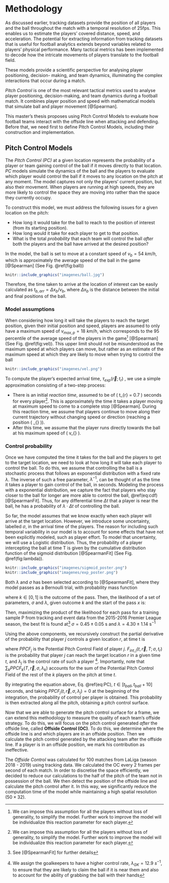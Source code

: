 # Methodology

As discussed earlier, tracking datasets provide the position of all players and the ball throughout the match with a temporal resolution of 25fps. This enables us to estimate the players' covered distance, speed, and acceleration. The potential for extracting information from tracking datasets that is useful for football analytics extends beyond variables related to players' physical performance. Many tactical metrics has been implemented to decode how the intricate movements of players translate to the football field.

These models provide a scientific perspective for analysing player positioning, decision-
making, and team dynamics, illuminating the complex interactions that occur during a
match.

*Pitch Control* is one of the most relevant tactical metrics used to analyse player positioning, decision-making, and team dynamics during a football match. It combines player position and speed with mathematical models that simulate ball and player movement [@Spearman].

This master's thesis proposes using Pitch Control Models to evaluate how football teams interact with the offside line when attacking and defending. Before that, we need first to define Pitch Control Models, including their construction and implementation. 

## Pitch Control Models

The *Pitch Control (PC)* at a given location represents the probability of a player or team gaining control of the ball if it moves directly to that location. *PC* models simulate the dynamics of the ball and the players to evaluate which player would control the ball if it moves to any location on the pitch at any moment. 
The model captures not only the players' current position, but also their movement. When players are running at high speeds, they are more likely to control
the space they are moving into rather than the space they currently occupy.

To construct this model, we must address the following issues for a given location on the pitch:

- How long it would take for the ball to reach to the position of interest (from its starting position).
- How long would it take for each player to get to that position.
- What is the total *probability* that each team will control the ball *after* both the players and the ball have arrived at the desired position?


In the model, the ball is set to move at a constant speed of $v_b = 54$ $km/h$, which is approximately the average speed of the ball in the game [@Spearman] (See Fig. \@ref(fig:ball))

```r
knitr::include_graphics("imagenes/ball.jpg")
```

Therefore, the time taken to arrive at the location of interest can be easily calculated as $t_{b,arr} = \Delta x_b/v_b$, where $\Delta x_b$ is the distance between the initial and final positions of the ball.

### Model assumptions

When considering how long it will take the players to reach the target position, given their initial position and speed, players are assumed to only have a maximum speed of $v_{max,p} = 18$ $km/h$, which corresponds to the 95 percentile of the average speed of the players in the game[^4] [@Spearman] (See Fig. \@ref(fig:vel)). This upper limit should not be misunderstood as the maximum speed at which players can move, but rather as an estimate of the maximum speed at which they are likely to move when trying to control the ball 

```r
knitr::include_graphics("imagenes/vel.png")
```

To compute the player's expected arrival time, $\tau_{exp}(\vec{r};t_r)$ , we use a simple approximation consisting of a two-step process:

- There is an initial *reaction time*, assumed to be of \( t_{r} = 0.7 \) seconds for every player[^4]. This is approximately the time it takes a player moving at maximum speed to come to a complete stop [@Spearman]. During this reaction time, we assume that players continue to move along their current trajectory without changing speed or direction (reaching a position \( \vec{r}_{\text{react}} \)).
- After this time, we assume that the player runs directly towards the ball at his maximum speed of \( v_{\text{max,p}} \).

\begin{align*}
    \tau_{exp}(\vec{r} ; t_r) = t_r + \frac{|\vec{r} - \vec{r}_{react}|}{v_{max,p}}
\end{align*}

### Control probability

Once we have computed the time it takes for the ball and the players to get to the target location, we need to look at how long it will take each player to control the ball. To do this, we assume that controlling the ball is a stochastic process that follows an exponential distribution with a fixed rate $\lambda$. The inverse of such a free parameter, $\lambda^{-1}$, can be thought of as the time it takes a player to gain control of the ball, in seconds. Modeling the process with a exponential distribution, we capture the fact that players who stay closer to the ball for longer are more able to control the ball, \@ref(eq:cdf) [@SpearmanFit]. Thus, for any differential time $\Delta t$ that a player is near the ball, he has a probability of $\lambda \cdot \Delta t$ of controlling the ball.

\begin{align}
F(\Delta t ; \lambda)=1-e^{-\lambda \Delta t}
(\#eq:cdf)
\end{align}

So far, the model assumes that we know exactly when each player will arrive at the target location. However, we introduce some uncertainty, labelled $\sigma$, in the arrival time of the players. The reason for including such temporal variability in our model is to account for some effects that have not been explicitly modeled, such as player effort. To model that uncertainty, we will use a Logistic distribution. Thus, the probability of a player intercepting the ball at time T is given by the cumulative distribution function of the sigmoid distribution [@SpearmanFit] (See Fig. \@ref(fig:lambda)).

\begin{align*}
    F_{\text {int }}(\vec{r},T;\sigma, t_r)=\frac{1}{1+e^{-\frac{T- \tau_{exp}(\vec{r} ; t_r)}{\sqrt{3} \sigma / \pi}}}
\end{align*}


```r
knitr::include_graphics("imagenes/sigmoid_poster.png")
knitr::include_graphics("imagenes/exp_poster.png")
```

Both $\lambda$ and $\sigma$ has been selected according to [@SpearmanFit], where they model passes as a Bernoulli	trial, with probability	mass function

\begin{align*}
P(k \mid \sigma, \lambda, x)=\left\{\begin{array}{lr}
1-p \text { for } \mathrm{k}=0 \\
p & \text { for } \mathrm{k}=1
\end{array}\right.
\end{align*}

where $k \in [0,1]$ is the outcome of the pass. Then, the	likelihood	of	a	set	of	
parameters,	$\sigma$ and $\lambda$, given outcome	$k$ and	the start of the pass $x$ is:

\begin{align*}
\mathcal{L}(\sigma, \lambda \mid k, x)=P(k \mid \sigma, \lambda, x)
\end{align*}

Then,	maximizing	the	product	of	the	likelihood	for	each	pass for a training sample P from tracking and event data from the 2015-2016 Premier League season, the best fit is found at[^5] $\sigma=0.45 \pm 0.05 \mathrm{~s} \text { and } \lambda=4.30 \pm 1.14 \mathrm{~s}^{-1}$ 

\begin{align*}
\min _{\sigma, \lambda \in\{\mathbb{R}, \mathbb{R}\}}\left\{-\sum_{i \in P} \log \left[\mathcal{L}\left(\sigma, \lambda \mid k_i, x_i\right)\right]\right\}
\end{align*}

Using	the	above	components, we recursively construct	the	partial	derivative	of	the	probability	that player $j$ controls a given location $r$, at	time t is

\begin{align}
\frac{d P P C F_j}{d t}\left(T, \vec{r} , \sigma, \lambda_j, t_r\right)=\left(1-\sum_k P P C F_k\left(t, \vec{r} , \sigma, \lambda_k\right)\right) F_{int,j}(t, \vec{r}  , \sigma, t_r) \lambda_j
(\#eq:PC)
\end{align}

where $PPCF_j$ is the Potential Pitch Control Field of player $j$. $F_{int,j}(t, \vec{r}, T ; \sigma, t_r)$ is the probability that player $j$ can reach the target location $r$ in a given time $t$, and $\lambda_j$ is the control rate of such a player [^6]. Importantly, note that $\sum_k P P C F_k\left(T, \vec{r} , \sigma, \lambda_k\right)$ accounts for the sum of the Potential Pitch Control Field of the rest of the $k$ players on the pitch at time $t$.

By integrating the equation above, Eq. \@ref(eq:PC), $t \in \left[ t_{ball},t_{ball} + 10 \right]$ seconds, and taking $P P C F_j\left(t, \vec{r} , \sigma, \lambda_j\right) = 0$ at the beginning of the integration, the probability of control per player is obtained. This probability is then extracted along all the pitch, obtaining a pitch control surface.

Now that we are able to generate the pitch control surface for a frame, we can extend this methodology to measure the quality of each team's offside strategy. To do this, we will focus on the pitch control generated *after* the offside line, called **Offside Control (OC)**. To do this, we determine where the offside line is and which players are in an offside position. Then we calculate the pitch control generated by the attacking team after the offside line. If a player is in an offside position, we mark his contribution as ineffective. 

The *Offside Control* was calculated for 100 matches from LaLiga (season 2018 - 2019) using tracking data. We calculated the OC every 2 frames per second of each match. In order to discretise the space efficiently, we decided to reduce our calculations to the half of the pitch of the team not in possession of the ball. We then detect the position of the offside line and calculate the pitch control after it. In this way, we significantly reduce the computation time of the model while maintaining a high spatial resolution ($50 \times 32$).



[^4]: We can impose this assumption for all the players without loss of generality, to simplify the model. Further work to improve the model will be individualize this reaction parameter for each player.

[^5]: See [@SpearmanFit] for further details

[^6]: We assign the goalkeepers to have a higher control rate, $\lambda_{GK} = 12.9$ $s^{-1}$, to ensure that they are likely to claim the ball if it is near them and also to account for the ability of grabbing the ball with their hands